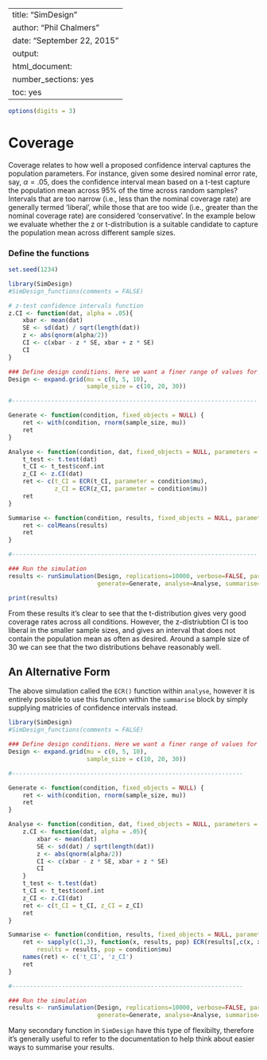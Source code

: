 %\VignetteIndexEntry{SimDesign}
%\VignetteEngine{knitr::knitr}
---
title: "SimDesign"
author: "Phil Chalmers"
date: "September 22, 2015"
output:
  html_document:
    number_sections: yes
    toc: yes
---

```r
options(digits = 3)
```

# Coverage

Coverage relates to how well a proposed confidence interval captures the population parameters. For instance, given some desired nominal error rate, say, $\alpha = .05$, does the confidence interval mean based on a t-test capture the population mean across 95% of the time across random samples? Intervals that are too narrow (i.e., less than the nominal coverage rate) are generally termed 'liberal', while those that are too wide (i.e., greater than the nominal coverage rate) are considered 'conservative'. In the example below we evaluate whether the z or t-distribution is a suitable candidate to capture the population mean across different sample sizes. 

### Define the functions

```r
set.seed(1234)
```

```r
library(SimDesign)
#SimDesign_functions(comments = FALSE)

# z-test confidence intervals function
z.CI <- function(dat, alpha = .05){
    xbar <- mean(dat)
    SE <- sd(dat) / sqrt(length(dat))
    z <- abs(qnorm(alpha/2))
    CI <- c(xbar - z * SE, xbar + z * SE)
    CI
}

### Define design conditions. Here we want a finer range of values for plotting
Design <- expand.grid(mu = c(0, 5, 10), 
                      sample_size = c(10, 20, 30))

#---------------------------------------------------------------------

Generate <- function(condition, fixed_objects = NULL) {
    ret <- with(condition, rnorm(sample_size, mu))
    ret
}

Analyse <- function(condition, dat, fixed_objects = NULL, parameters = NULL) {
    t_test <- t.test(dat)
    t_CI <- t_test$conf.int
    z_CI <- z.CI(dat)
    ret <- c(t_CI = ECR(t_CI, parameter = condition$mu), 
             z_CI = ECR(z_CI, parameter = condition$mu)) 
    ret
}

Summarise <- function(condition, results, fixed_objects = NULL, parameters_list = NULL) {
    ret <- colMeans(results)
    ret
}

#---------------------------------------------------------------------

### Run the simulation
results <- runSimulation(Design, replications=10000, verbose=FALSE, parallel = TRUE,
                         generate=Generate, analyse=Analyse, summarise=Summarise, edit='none')
```

```r
print(results)
```

From these results it's clear to see that the t-distribution gives very good coverage rates across all conditions. However, the z-distriubtion CI is too liberal in the smaller sample sizes, and gives an interval that does not contain the population mean as often as desired. Around a sample size of 30 we can see that the two distributions behave reasonably well.


## An Alternative Form

The above simulation called the `ECR()` function within `analyse`, however it is entirely possible to use this function within the `summarise` block by simply supplying matricies of confidence intervals instead.

```r
library(SimDesign)
#SimDesign_functions(comments = FALSE)

### Define design conditions. Here we want a finer range of values for plotting
Design <- expand.grid(mu = c(0, 5, 10), 
                      sample_size = c(10, 20, 30))

#-----------------------------------------------------------------

Generate <- function(condition, fixed_objects = NULL) {
    ret <- with(condition, rnorm(sample_size, mu))
    ret
}

Analyse <- function(condition, dat, fixed_objects = NULL, parameters = NULL) {
    z.CI <- function(dat, alpha = .05){
        xbar <- mean(dat)
        SE <- sd(dat) / sqrt(length(dat))
        z <- abs(qnorm(alpha/2))
        CI <- c(xbar - z * SE, xbar + z * SE)
        CI
    }                                    
    t_test <- t.test(dat)
    t_CI <- t_test$conf.int
    z_CI <- z.CI(dat)
    ret <- c(t_CI = t_CI, z_CI = z_CI) 
    ret
}

Summarise <- function(condition, results, fixed_objects = NULL, parameters_list = NULL) {
    ret <- sapply(c(1,3), function(x, results, pop) ECR(results[,c(x, x+1L)], parameter = pop), 
        results = results, pop = condition$mu)
    names(ret) <- c('t_CI', 'z_CI')
    ret
}

#-----------------------------------------------------------------

### Run the simulation
results <- runSimulation(Design, replications=10000, verbose=FALSE, parallel = FALSE,
                         generate=Generate, analyse=Analyse, summarise=Summarise, edit='none')
```


Many secondary function in `SimDesign` have this type of flexibilty, therefore it's generally useful to refer to the documentation to help think about easier ways to summarise your results.
